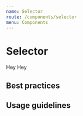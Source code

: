 ```yaml
---
name: Selector
route: /components/selector
menu: Components
---
```



# Selector

<Playground>
  <div style={{ display: 'flex' }}>
    <Selector
      selected
      style={{ width: 'calc(50% - 4px)', marginRight: '12px' }}
    >
      Hey
    </Selector>
    <Selector style={{ width: 'calc(50% - 4px)' }}>Hey</Selector>
  </div>
</Playground>

## Best practices

## Usage guidelines
